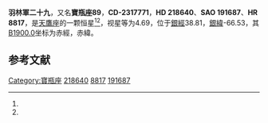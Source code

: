 {{Starbox begin
| name = 羽林軍二十九
}}
{{Starbox observe
| epoch = [[J2000.0|J2000.0]]
| constell = [[寶瓶座|寶瓶座]]<ref name=SIMBAD>{{cite web
 | url=http://simbad.u-strasbg.fr/simbad/sim-id?Ident=HR+8817
 | title=Pulsating variable Star
 | publisher=Centre de Données astronomiques de Strasbourg
 | work=SIMBAD
 | accessdate=2012-07-13
 | archive-date=2016-03-17
 | archive-url=https://web.archive.org/web/20160317100049/http://simbad.u-strasbg.fr/simbad/sim-id?Ident=HR+8817
 | dead-url=no
 }}</ref><ref name=DATA>{{cite web
 | url=http://vizier.u-strasbg.fr/viz-bin/VizieR-5?-out.add=.&-source=5050&-corr=PK=HR&-out.max=9999&HR=8817
 | title=VizieR Detailed Page
 | accessdate=2012-07-13
 | archive-date=2016-03-04
 | archive-url=https://web.archive.org/web/20160304231428/http://vizier.u-strasbg.fr/viz-bin/VizieR-5?-out.add=.&-source=5050&-corr=PK=HR&-out.max=9999&HR=8817
 | dead-url=no
 }}</ref>
| 星官 = [[羽林軍_(星官)|羽林軍]] [[室宿|室宿]]
| ra = {{RA|23|9|54.8}}<ref name=SIMBAD /><ref name=DATA />
| dec = {{DEC|-22|27|27}}<ref name=SIMBAD /><ref name=DATA />
| appmag_v = 4.69<ref name=SIMBAD /><ref name=DATA />
}}
{{Starbox character
| class = G2IV+A2V<ref name=SIMBAD /><ref name=DATA />
| b-v = 0.65<ref name=SIMBAD /><ref name=DATA />
| u-b = 0.39<ref name=SIMBAD /><ref name=DATA />
| r-i = 0.36<ref name=SIMBAD /><ref name=DATA />
| variable = 
}}
{{Starbox astrometry
| radial_v = 0.39
| prop_mo_ra = -5
| parallax = 0.04
| p_error = 
}}
{{Starbox catalog
| names =CD-2317771，[[SAO星表|SAO]] 191687，[[HD星表|HD]] 218640，[[HR星表|HR]] 8817}}
{{Starbox reference |Simbad=HR+8817}}
{{Starbox end}}

'''羽林軍二十九'''，又名'''寶瓶座89'''，'''CD-2317771'''，'''HD 218640'''、'''SAO 191687'''、'''HR 8817'''，是[[天鷹座|天鷹座]]的一颗恒星<ref name=SIMBAD /><ref name=DATA />，视星等为4.69，位于[[銀道座標系|銀經]]38.81，[[銀道座標系|銀緯]]-66.53，其[[B1900.0|B1900.0]]坐标为赤經{{RA|23|4|34.5}}，赤緯{{DEC|-22|-66.53|58}}。

== 参考文献 ==
{{reflist}}

{{star-stub}}

{{寶瓶座恒星}}
[[Category:寶瓶座|Category:寶瓶座]]
[[Category:HD和HDE天體|218640]]
[[Category:HR天體|8817]]
[[Category:SAO天體|191687]]